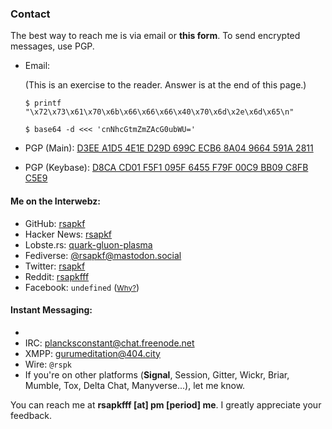 
<Head title="Contact" />

### Contact

The best way to reach me is via email or **<Link to="/form">this form</Link>**.
To send encrypted messages, use PGP.

- Email:

  (This is an exercise to the reader. Answer is at the end of this page.)

  `$ printf "\x72\x73\x61\x70\x6b\x66\x66\x66\x40\x70\x6d\x2e\x6d\x65\n"`

  `$ base64 -d <<< 'cnNhcGtmZmZAcG0ubWU='`

- PGP (Main): [D3EE A1D5 4E1E D29D 699C ECB6 8A04 9664 591A 2811](/pgp.asc)
- PGP (Keybase): [D8CA CD01 F5F1 095F 6455 F79F 00C9 BB09 C8FB C5E9](https://keybase.io/rsapkf)

#### Me on the Interwebz:

- GitHub: [rsapkf](https://github.com/rsapkf)
- Hacker News: [rsapkf](https://news.ycombinator.com/user?id=rsapkf)
- Lobste.rs: [quark-gluon-plasma](https://lobste.rs/u/quark-gluon-plasma)
- Fediverse: [@rsapkf@mastodon.social](https://mastodon.social/@rsapkf)
- Twitter: [rsapkf](https://twitter.com/rsapkf)
- Reddit: [rsapkfff](https://old.reddit.com/u/rsapkfff)
- Facebook: `undefined` (<small>[Why?](https://stallman.org/facebook.html)</small>)

#### Instant Messaging:

- [ matrix ]: [@rowreduction:matrix.org](https://matrix.to/#/@rowreduction:matrix.org)
- IRC: [plancksconstant@chat.freenode.net](ircs://chat.freenode.net)
- XMPP: [gurumeditation@404.city](xmpp:gurumeditation@404.city)
- Wire: `@rspk`
- If you're on other platforms (**Signal**, Session, Gitter, Wickr, Briar, Mumble, Tox, Delta Chat, Manyverse...), let me know.

You can reach me at **rsapkfff [at] pm [period] me**. I greatly appreciate your feedback.
